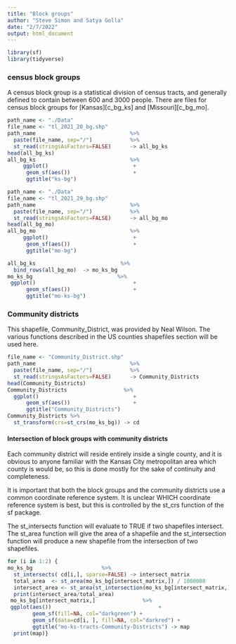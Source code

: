 ```yaml
---
title: "Block groups"
author: "Steve Simon and Satya Golla"
date: "2/7/2022"
output: html_document
---
```




```r
library(sf)
library(tidyverse)
```

### census block groups

A census block group is a statistical division of census tracts, and generally defined to contain between 600 and 3000 people. There are files for census block groups for [Kansas][c_bg_ks] and [Missouri][c_bg_mo]. 


```r
path_name <- "./Data"
file_name <- "tl_2021_20_bg.shp"
path_name                              %>%
  paste(file_name, sep="/")            %>%
  st_read(stringsAsFactors=FALSE)      -> all_bg_ks
head(all_bg_ks)
all_bg_ks                              %>%
     ggplot()                           +
      geom_sf(aes())                    +
      ggtitle("ks-bg")
```


```r
path_name <- "./Data"
file_name <- "tl_2021_29_bg.shp"
path_name                              %>%
  paste(file_name, sep="/")            %>%
  st_read(stringsAsFactors=FALSE)      -> all_bg_mo
head(all_bg_mo)
all_bg_mo                              %>%
     ggplot()                           +
      geom_sf(aes())                    +
      ggtitle("mo-bg")
```



```r
all_bg_ks                           %>%
  bind_rows(all_bg_mo)  -> mo_ks_bg 
mo_ks_bg                           %>%
 ggplot()                               +
      geom_sf(aes())                    +
      ggtitle("mo-ks-bg")  
```

### Community districts

This shapefile, Community_District, was provided by Neal Wilson. The various functions described in the US counties shapefiles section will be used here.


```r
file_name <- "Community_District.shp"
path_name                              %>%
  paste(file_name, sep="/")            %>%
  st_read(stringsAsFactors=FALSE)      -> Community_Districts
head(Community_Districts)
Community_Districts                  %>%
  ggplot()                              +
      geom_sf(aes())                    +
      ggtitle("Community_Districts")
Community_Districts %>%
  st_transform(crs=st_crs(mo_ks_bg)) -> cd
```

#### Intersection of block groups with community districts

Each community district will reside entirely inside a single county, and it is obvious to anyone familiar with the Kansas City metropolitan area which county is would be, so this is done mostly for the sake of continuity and completeness.

It is important that both the block groups and the community districts use a common coordinate reference system. It is unclear WHICH coordinate reference system is best, but this is controlled by the st_crs function of the sf package.

The st_intersects function will evaluate to TRUE if two shapefiles intersect. The st_area function will give the area of a shapefile and the st_intersection function will produce a new shapefile from the intersection of two shapefiles.


```r
for (i in 1:2) { 
mo_ks_bg                      %>%
  st_intersects( cd[i,], sparse=FALSE) -> intersect_matrix
  total_area  <- st_area(mo_ks_bg[intersect_matrix,]) / 1000000
  intersect_area <- st_area(st_intersection(mo_ks_bg[intersect_matrix,],cd[i,])) / 1000000 
  print(intersect_area/total_area)
 mo_ks_bg[intersect_matrix,]               %>%
 ggplot(aes())                                  +
        geom_sf(fill=NA, col="darkgreen") +
        geom_sf(data=cd[i, ], fill=NA, col="darkred") +
        ggtitle("mo-ks-tracts-Community-Districts") -> map
  print(map)}
```


